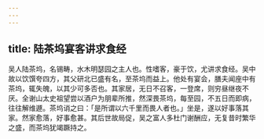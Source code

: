 ```yaml
---
---
---
```

title: 陆茶坞宴客讲求食经
---



吴人陆茶坞，名锡畴，水木明瑟园之主人也。性嗜客，豪于饮，尤讲求食经。吴中故以饮馔夸四方，其父研北已盛有名，至茶坞而益上。他处有宴会，膳夫闻座中有茶坞，辄失魄，以其少可多否也。其家居，无日不召客，一登席，则穷昼继夜不厌。全谢山太史祖望尝以酒户为朋辈所推，然深畏茶坞，每至园，不五日而即病，往往解维遯。茶坞诮之曰：「是所谓以六千里而畏人者也。」坐是，遂以好事落其家。然家愈落，好事愈甚。其后世故局促，吴之富人多杜门谢酬应，无复昔时繁华之盛，而茶坞犹竭蹶持之。